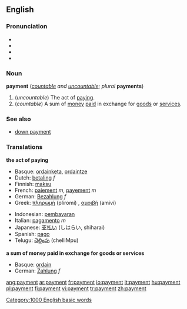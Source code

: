 ==English==
===Pronunciation===
*{{SAMPA|/"peIm@nt/}}
*{{IPA|/'peɪmənt/}}
*{{AHD|/pāmĕnt/}}
*{{audio|en-us-payment.ogg|Audio (US)}}

===Noun===
'''payment''' (''[[countable]] and [[uncountable]]''; ''plural'' '''payments''')

#(''uncountable'') The act of [[pay]]ing.
#(''countable'') A sum of [[money]] [[pay|paid]] in exchange for [[goods]] or [[service]]s.

===See also===
* [[down payment]]

===Translations===
'''the act of paying'''
{{top}}
*Basque: [[ordainketa]], [[ordaintze]]
*Dutch: [[betaling]] ''f''
*Finnish: [[maksu]]
*French: [[paiement]] ''m'', [[payement]] ''m''
*German: [[Bezahlung]] ''f''
*Greek: [[πληρωμή]] (pliromí) {{f}}, [[αμοιβή]] (amiví) {{f}}
{{mid}}
*Indonesian: [[bayar|pembayaran]]
*Italian: [[pagamento]] ''m''
*Japanese: [[支払い]] (しはらい, shiharai)
*Spanish: [[pago]]
*Telugu: [[చెల్లింపు]] (chelliMpu)
{{bottom}}


'''a sum of money paid in exchange for goods or services'''
{{top}}
*Basque: [[ordain]]
*German: [[Zahlung]] ''f''
{{mid}}
{{bottom}}

[[Category:1000 English basic words]]

[[ang:payment]]
[[ar:payment]]
[[fr:payment]]
[[io:payment]]
[[it:payment]]
[[hu:payment]]
[[pl:payment]]
[[fi:payment]]
[[vi:payment]]
[[tr:payment]]
[[zh:payment]]